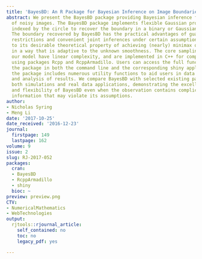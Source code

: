 ```yaml
---
title: 'BayesBD: An R Package for Bayesian Inference on Image Boundaries'
abstract: We present the BayesBD package providing Bayesian inference for boundaries
  of noisy images. The BayesBD package implements flexible Gaussian process priors
  indexed by the circle to recover the boundary in a binary or Gaussian noised image.
  The boundary recovered by BayesBD has the practical advantages of guaranteed geometric
  restrictions and convenient joint inferences under certain assumptions, in addition
  to its desirable theoretical property of achieving (nearly) minimax optimal rate
  in a way that is adaptive to the unknown smoothness. The core sampling tasks for
  our model have linear complexity, and are implemented in C++ for computational efficiency
  using packages Rcpp and RcppArmadillo. Users can access the full functionality of
  the package in both the command line and the corresponding shiny application. Additionally,
  the package includes numerous utility functions to aid users in data preparation
  and analysis of results. We compare BayesBD with selected existing packages using
  both simulations and real data applications, demonstrating the excellent performance
  and flexibility of BayesBD even when the observation contains complicated structural
  information that may violate its assumptions.
author:
- Nicholas Syring
- Meng Li
date: '2017-10-25'
date_received: '2016-12-23'
journal:
  firstpage: 149
  lastpage: 162
volume: 9
issue: 2
slug: RJ-2017-052
packages:
  cran:
  - BayesBD
  - RcppArmadillo
  - shiny
  bioc: ~
preview: preview.png
CTV:
- NumericalMathematics
- WebTechnologies
output:
  rjtools::rjournal_article:
    self_contained: no
    toc: no
    legacy_pdf: yes

---
```

